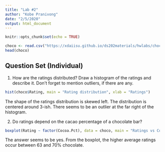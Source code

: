 ```yaml
---
title: "Lab #2"
author: "Kobe Pranivong"
date: "2/5/2020"
output: html_document
---
```


```r
knitr::opts_chunk$set(echo = TRUE)
```
```r
choco <- read.csv("https://xdaiisu.github.io/ds202materials/hwlabs/choco.csv")
head(choco)
```

## Question Set (Individual)
1. How are the ratings distributed? Draw a histogram of the ratings and describe it. Don’t forget to mention outliers, if there are any.
```r
hist(choco$Rating, main = "Rating distribution", xlab = "Ratings")
```

The shape of the ratings distribution is skewed left. The distribution is centered around 3-ish. There seems to be an outlier at the far right of the histogram.

2. Do ratings depend on the cacao percentage of a chocolate bar?
```r
boxplot(Rating ~ factor(Cocoa.Pct), data = choco, main = "Ratings vs Cocoa Percentage", xlab = "Percent of Cocoa", ylab = "Rating")
```

The answer seems to be yes. From the boxplot, the higher average ratings occur between 63 and 70% chocolate.

